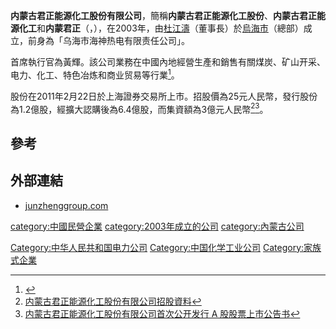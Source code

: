 {{Distinguish|北京君正}}
'''内蒙古君正能源化工股份有限公司'''，簡稱'''内蒙古君正能源化工股份'''、'''内蒙古君正能源化工'''和'''内蒙君正'''（'''{{lang-en|Inner Mongolia Junzheng Energy & Chemical Industry Co., Ltd.}}'''，{{sse|601216}}），在2003年，由[[杜江濤|杜江濤]]（董事長）於[[烏海市|烏海市]]（總部）成立，前身為「乌海市海神热电有限责任公司」。

首席執行官為黃輝。該公司業務在中國內地經營生產和銷售有關煤炭、矿山开采、电力、化工、特色冶炼和商业贸易等行業<ref>{{Cite web |url=http://www.junzhenggroup.com/a/guanyujunzheng/2014/0105/1.html |title=内蒙古君正能源化工股份有限公司簡介 |accessdate=2015-01-31 |archive-date=2015-01-14 |archive-url=https://web.archive.org/web/20150114232938/http://www.junzhenggroup.com/a/guanyujunzheng/2014/0105/1.html |dead-url=no }}</ref>。

股份在2011年2月22日於上海證券交易所上市。招股價為25元人民幣，發行股份為1.2億股，經擴大認購後為6.4億股，而集資額為3億元人民幣<ref>[http://static.sse.com.cn/disclosure/listedinfo/announcement/c/2011-02-21/601216_20110221_2.pdf 内蒙古君正能源化工股份有限公司招股資料]</ref><ref>[http://static.sse.com.cn/disclosure/listedinfo/announcement/c/2011-02-21/601216_20110221_1.pdf 内蒙古君正能源化工股份有限公司首次公开发行 A 股股票上市公告书]</ref>。

==參考==
{{reflist}}

==外部連結==
*[http://www.junzhenggroup.com junzhenggroup.com] {{Wayback|url=http://www.junzhenggroup.com/ |date=20200918072957 }}

[[category:中國民營企業|category:中國民營企業]]
[[category:2003年成立的公司|category:2003年成立的公司]]
[[Category:中华人民共和国电力公司|Category:中华人民共和国电力公司]]
[[Category:中国化学工业公司|Category:中国化学工业公司]]
[[category:內蒙古公司|category:內蒙古公司]]
[[Category:家族式企業|Category:家族式企業]]